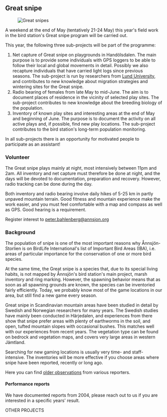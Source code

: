 
## Great snipe

<Figure caption="Great snipes. Photo Björn Isaksson">
  <Image alt="Great snipes" src="/images/great-snipe_bjorn-isaksson.jpg" />
</Figure>

A weekend at the end of May (tentatively 21-24 May) this year's field work in the bird station's Great snipe program will be carried out.

This year, the following three sub-projects will be part of the programme:

1. Net capture of Great snipe on playgrounds in Handölsdalen. The main purpose is to provide some individuals with GPS loggers to be able to follow their local and global movements in detail. Possibly we also recapture individuals that have carried light logs since previous seasons. The sub-project is run by researchers from [Lund University](https://www.lunduniversity.lu.se/), and contributes to new knowledge about migration strategies and wintering sites for the Great snipe.
2. Radio bearing of females from late May to mid-June. The aim is to document places of residence in the vicinity of selected play sites. The sub-project contributes to new knowledge about the breeding biology of the population.
3. Inventory of known play sites and interesting areas at the end of May and beginning of June. The purpose is to document the activity on all active plays and, if possible, find new play locations. The sub-project contributes to the bird station's long-term population monitoring.

In all sub-projects there is an opportunity for motivated people to participate as an assistant!

### Volunteer

The Great snipe plays mainly at night, most intensively between 11pm and 2am. All inventory and net capture must therefore be done at night, and the days will be devoted to documentation, preparation and recovery. However, radio tracking can be done during the day.

Both inventory and radio bearing involve daily hikes of 5-25 km in partly unpaved mountain terrain. Good fitness and mountain experience make the work easier, and you must feel comfortable with a map and compass as well as GPS. Good hearing is a requirement.

Register interest to peter.bahlenberg@annsjon.org

### Background

The population of snipe is one of the most important reasons why Ånnsjön-Storlien is on BirdLife International's list of Important Bird Areas (IBA), i.e. areas of particular importance for the conservation of one or more bird species.

At the same time, the Great snipe is a species that, due to its special living habits, is not mapped by Ånnsjön's bird station's main project, marsh inventory and ring marking. However, the spawning behavior means that as soon as all spawning grounds are known, the species can be inventoried fairly efficiently. Today, we probably know most of the game locations in our area, but still find a new game every season.

Great snipe in Scandinavian mountain areas have been studied in detail by Swedish and Norwegian researchers for many years. The Swedish studies have mainly been conducted in Härjedalen, and experiences from there show that snipe prefer areas with plenty of earthworms in the soil, and open, tufted mountain slopes with occasional bushes. This matches well with our experiences from recent years. The vegetation type can be found on bedrock and vegetation maps, and covers very large areas in western Jämtland.

Searching for new gaming locations is usually very time- and staff-intensive. The inventories will be more effective if you choose areas where snipe have been reported, recently or long ago.

Here you can find [older observations](/projects/great-snipe/background) from various reporters.

#### Performance reports

We have documented reports from 2004, please reach out to us if you are interested in a specific years' result.

<Divider>OTHER PROJECTS</Divider>

<ProjectsGrid exclude="great-snipe" />
